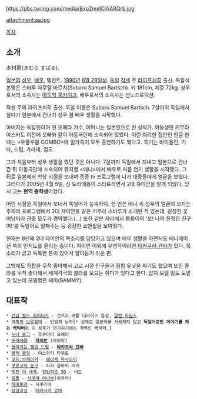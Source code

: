 https://pbs.twimg.com/media/Bxp2mxICIAARQrb.jpg

attachment:aa.jpg

[[목차]]
== 소개 ==
木村昴(きむら すばる).

[[일본]]의 [[성우]], [[배우]], 탤런트. [[1990년]] [[6월 29일]]생. [[독일]] [[작센]] 주 [[라이프치히]] 출신. 독일식 본명은 스바루 자무엘 바르치(Subaru Samuel Bartsch). 키 181cm, 체중 72kg. 성우로서의 소속사는 [[아토믹 몽키]]이고, 배우로서의 소속사는 산노프로덕션.

작센 주의 라이프치히 출신. 독일 이름은 Subaru Samuel Bartsch. 7살까지 독일에서 살다가 일본에서 건너가 성우 겸 배우 생활을 시작했다.

아버지는 독일인이며 전 오페라 가수, 어머니는 일본인으로 전 성악가. 여동생인 키무라 아스카도 이전에 오빠와 같이 아동극단에 소속되어 있었다. 이런 화려한 집안인 만큼 한 때는 <우물우물 GOMBO>에 일가족이 모두 출연하기도 했다고. 특기는 바이올린, 기타, 드럼, 가라테, 검도.

그가 처음부터 성우 생활을 했던 것은 아니다. 7살까지 독일에서 지내고 일본으로 건너간 뒤 아동극단에 소속되어 뮤지컬 <애니>에서 배우로 처음 연기 생활을 시작했다. 그 뒤로 일본에서 학창 시절을 보내며 종종 tv 프로그램에 나가 대중들에게 얼굴을 보였다. 그러다가 2005년 4월 5일, 신 도라에몽이 스타트하면서 2대 쟈이안을 맡게 되었다. 당시 그는 '''현역 중학생'''이었다.

어린 시절을 독일에서 보내서 독일어가 능숙하다. 한 번은 애니 속 성우의 얼굴이 보자는 주제의 프로그램에서 2대 쟈이안을 맡은 키무라 스바루가 소개된 적 있는데, 굉장한 꽃미남이라 관중 모두가 경악했다.(…) 또한 같은 자리에서 퉁퉁이의 '오! 나의 진정한 친구여!'를 독일어로 말해주는 둥 굉장한 쇼맨쉽을 보여줬다.

현재는 8년째 2대 쟈이안의 목소리를 담당하고 있으며 배우 생활을 하면서도 애니메이션 쪽의 인지도를 올리는 중이다. 쟈이안 이외에 유명작이라면 [[타카쿠라 칸바]]가 있다. 목소리가 굵고 독특한 톤이 있어서 알아듣기 쉬운 편.

그밖에도 힙합을 무척 좋아해서 고교 시절 친구들과 힙합 유닛을 짜기도 했으며 또한 콜라를 무척 좋아해서 세계각국의 콜라를 모으는 취미가 있다고 한다. 잡지 모델 일도 도맡고 있는데 모델명은 새미(SAMMY).

== 대표작 ==
 * [[건담 빌드 파이터즈]] - 건프라 배틀 디바이스 음성, [[알란 아담스]]
 * [[극흑의 브륜힐데]] - 단발의 남자[* 실제로 일본어를 사용하지 않고 '''독일어로만 이야기를 하는 캐릭터'''로 이 성우가 연기하기에는 적역인 캐릭터.]
 * [[누나 로그]] - 후쿠야마 요헤이
 * [[도라에몽]] - '''[[쟈이안]]''' (데뷔작)
 * [[돌아가는 펭귄 드럼]] - '''[[타카쿠라 칸바]]'''
 * [[블랙 불릿]] - 야스와키 타쿠토
 * [[코드:브레이커]] - [[헤이케 마사오미]]
 * [[쿠로코의 농구]] - 파파 움바이 시키
 * [[멋진 이 세계]], [[킹덤하츠 3D]] - 비트
 * [[핑퐁]] - [[사쿠마 마나부(핑퐁)|사쿠마 마나부]](아쿠마)
 * [[하마토라]] - 사쿠라바
 * [[암살교실]] - [[테라사카 료마]]
